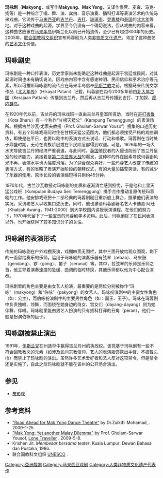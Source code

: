 '''玛咏剧'''（'''Makyong'''，或写作'''Makyung'''、'''Mak Yong'''，又译作慢蓉、麦雍、马克-扬等）是一种综合了唱、舞、演、宾白、音乐演奏、插科打诨等表演艺术的传统马来戏曲，它流传于[[马来西亚|马来西亚]]的[[吉兰丹|吉兰丹]]、[[吉打|吉打]]、[[玻璃市|玻璃市]]、[[登嘉楼|登嘉楼]]和[[泰国|泰国]]的[[北大年府|北大年]]等地。对于这种戏曲的起源，学界至今仍没有一个确切说法，但从戏曲的内容来看，这种曲艺应该在[[马来半岛|马来半岛]]伊斯兰化以前已开始流传，至少已有超过800年的历史。2005年，[[联合国教育、科学及文化组织|联合国教科文组织]]宣布玛蓉剧为人类[[非物质文化遗产|非物质文化遗产]]，肯定了这种曲艺的[[艺术|艺术]][[文化|文化]]价值。

== 玛咏剧史 ==

玛咏剧是一种口传表演，历史学家尚未能确定这种戏曲是起源于宫廷或民间，对其起源时间也未有确切说法。因戏曲内容中含有感谢神明、民间信仰和巫术治疗等元素，所以可推断玛咏剧的流传应在马来半岛信奉[[伊斯兰教|伊斯兰教]]之前。根据马来传统文学作品《[[北大年传|北大年传]]》（Hikayat Patani）记载，玛蓉剧在距今200多年前由[[北大年古国|北大年古国]]（Kerajaan Pattani）传播到吉兰丹，然后再从吉兰丹传播到吉打、丁加奴、[[廖内群岛|廖内群岛]]。

在1920年代以前，吉兰丹的玛咏戏班一直由吉兰丹皇室所资助，当时在[[哥打峇鲁|哥打峇鲁]]（Kota Bharu）有一个称作“甘榜天猛公”（Kampung Temenggung）的表演场所。根据古兰沙瓦·尤索夫教授（Prof. Ghulam-Sarwar Yousof）搜集的口述历史资料，有五个玛咏戏班同时住在甘榜天猛公范围内，他们都必须接受严格的戏曲训练，即使是在平日，也要以剧中的表演方式去说话、行动和唱歌。玛蓉剧在当时处于鼎盛时期，无论在贵族阶层或在平民阶层都得到欢迎。可是，1926年的一场大水灾导致吉兰丹的经济严重衰退，与此同时，[[英国|英国]]殖民者的入侵也削弱了吉兰丹皇室的经济能力，紧接着是[[第二次世界大战|第二次世界大战]]的爆发，这种种的外在因素导致玛蓉剧风光不再，表演水平也大幅度滑落。为了迎合观众喜好，一些玛蓉艺人改变了传统的表演方式，有的省略了表演开始阶段的朝拜仪式，有的大量加插荤笑话，有的减少了乐器的使用，原本长段的表演缩短得只剩约45分钟。

1970年代，古兰沙瓦教授对玛咏剧的变质和逐渐消亡感到担忧，于是他和士里天猛公戏班（Kumpulan Budaya Seri Temenggung）携手合作推动复原传统玛蓉剧的工作。他安排戏班把十二部经典的玛蓉剧剧目重新般上舞台，摄录他们表演的实况，采访老艺人以收集口述历史。同时，他也邀请玛蓉剧著名艺人卡迪嘉·阿旺（Khatijah Awang，1941-2000）到大学校园内讲授表演课程。在他们的努力下，1970年代留下了一些宝贵的玛蓉剧学术资料。此后，玛咏剧除了在民间表演以外，也开始获得了较多知识分子的关注。

== 玛咏剧的表演形式 ==

传统的玛咏剧在户外戏棚表演，戏棚四面无围栏，其中三面开放给观众围观，剩下的一面留给奏乐的乐师。运用于玛咏剧的演奏乐器有弦琴（rebab）、马来鼓（gendang）、锣（gong）、笛子（serunai）等。其中，拉弦琴的乐师是乐师之首，他主导着演奏速度的急缓、曲调的临时转换，其他乐师都以他为中心配合演奏。

玛咏剧里的角色主要是由女艺人扮演，最重要的是两位分别被称作“玛咏”（makyong）和“伯咏”（pakyong）的女艺人。玛咏扮演剧中的主要女性角色（如：公主），而伯咏扮演剧中的主要男性角色（如：国王、王子）。玛咏在玛蓉剧中负责独唱、领舞，而围绕在她身边的侍女、宫女们（dayang-dayang）则为她伴舞、伴唱。玛咏剧里能由男艺人扮演的只有插科打诨的丑角（peran），他们一般是扮演伯咏的臣子。

== 玛咏剧被禁止演出 ==

1991年，[[伊党|伊斯兰党]]在州选举中赢得吉兰丹州的执政权。该党基于玛咏剧有一些不符合回教教义的元素（如涉及民间宗教信仰、艺人的表演服饰露出手臂、不披戴头巾）而禁止了玛咏剧的演出。虽然许多艺术爱好者和艺人反对这项禁令，但是禁令还是实施了，自此之后玛咏剧就不能在该州的公开场合演出。

==参见==
{{Portal box|马来西亚}}
*[[皮影戏|皮影戏]]

== 参考资料 ==

*[http://makyong-dancetheatre.blogspot.com/2009/01/mak-yong-in-nst-jan-2009-unedited.html "Road Ahead for Mak Yong Dance Theatre"] {{Wayback|url=http://makyong-dancetheatre.blogspot.com/2009/01/mak-yong-in-nst-jan-2009-unedited.html |date=20111208000151 }} by Dr.Zulkifli Mohamad, {{le|New Straits Times}}. 2009-1-25.
*[http://gsyousof.blogspot.com/2009/05/mak-yong-yet-another-malay-dilemma.html "Mak Yong: Yet another Malay Dilemma"] {{Wayback|url=http://gsyousof.blogspot.com/2009/05/mak-yong-yet-another-malay-dilemma.html |date=20111009055134 }} by Prof. Ghulam-Sarwar Yousof, [http://gsyousof.blogspot.com/ Lone Traveller] {{Wayback|url=http://gsyousof.blogspot.com/ |date=20111006171753 }}. 2009-5-8.
* Krishen Jit. ''Membesar bersama teater''. Kuala Lumpur: Dewan Bahasa dan Pustaka, 1986.
*联合国教科文组织 [http://www.unesco.org/culture/intangible-heritage/23apa_uk.htm UNESCO] {{Wayback|url=http://www.unesco.org/culture/intangible-heritage/23apa_uk.htm |date=20110506061409 }}.

[[Category:亞洲戲劇|Category:亞洲戲劇]]
[[Category:马来西亚戏剧|Category:马来西亚戏剧]]
[[Category:人类非物质文化遗产代表作|Category:人类非物质文化遗产代表作]]